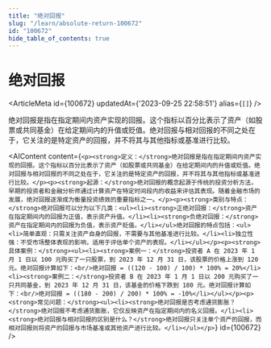 ```yaml
---
title: "绝对回报"
slug: "/learn/absolute-return-100672"
id: "100672"
hide_table_of_contents: true
---
```



# 绝对回报

<ArticleMeta id={100672} updatedAt={'2023-09-25 22:58:51'} alias={`[]`} />
<div className='border-solid border-b border-t-0 my-4 border-[var(--ifm-color-gray-300)]' />

绝对回报是指在指定期间内资产实现的回报。这个指标以百分比表示了资产（如股票或共同基金）在给定期间内的升值或贬值。绝对回报与相对回报的不同之处在于，它关注的是特定资产的回报，并不将其与其他指标或基准进行比较。

<AIContent content={`<p><strong>定义：</strong>绝对回报是指在指定期间内资产实现的回报。这个指标以百分比表示了资产（如股票或共同基金）在给定期间内的升值或贬值。绝对回报与相对回报的不同之处在于，它关注的是特定资产的回报，并不将其与其他指标或基准进行比较。</p><p><strong>起源：</strong>绝对回报的概念起源于传统的投资分析方法，早期的投资者和金融分析师通过计算资产在特定时间段内的收益来评估其表现。随着金融市场的发展，绝对回报逐渐成为衡量投资绩效的重要指标之一。</p><p><strong>类别与特点：</strong>绝对回报可以分为以下几类：<ul><li><strong>正绝对回报：</strong>资产在指定期间内的回报为正值，表示资产升值。</li><li><strong>负绝对回报：</strong>资产在指定期间内的回报为负值，表示资产贬值。</li></ul>绝对回报的特点包括：<ul><li>简单直观：只需关注资产自身的回报，不需要与其他基准进行比较。</li><li>独立性强：不受市场整体表现的影响，适用于评估单个资产的表现。</li></ul></p><p><strong>具体案例：</strong><ul><li><strong>案例一：</strong>投资者 A 在 2023 年 1 月 1 日以 100 元购买了一只股票，到 2023 年 12 月 31 日，该股票的价格上涨到 120 元。绝对回报计算如下：<br/>绝对回报 = ((120 - 100) / 100) * 100% = 20%</li><li><strong>案例二：</strong>投资者 B 在 2023 年 1 月 1 日以 200 元购买了一只共同基金，到 2023 年 12 月 31 日，该基金的价格下跌到 180 元。绝对回报计算如下：<br/>绝对回报 = ((180 - 200) / 200) * 100% = -10%</li></ul></p><p><strong>常见问题：</strong><ul><li><strong>绝对回报是否考虑通货膨胀？</strong>绝对回报不考虑通货膨胀，它仅反映资产在指定期间内的名义回报。</li><li><strong>绝对回报与相对回报的区别是什么？</strong>绝对回报只关注单个资产的回报，而相对回报则将资产的回报与市场基准或其他资产进行比较。</li></ul></p>`} id={100672} />
